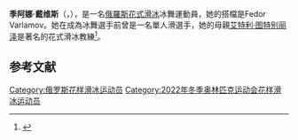 {{Expand language|1=en|time=2022-02-05T06:58:28+00:00}}
{{refimprove|time=2016-12-24T09:17:38+00:00}}
{{Infobox figure skater
|name= 季阿娜·戴维斯<br/>Diana Davis
|image= 2019-2020 ISU Junior Grand Prix Final Diana Davis Gleb Smolkin 2019 12 06 1300 (2).jpg
|imagesize= 
|caption= 
|native_name= диана дэвис
|native_name_lang= 
|fullname= 
|country= {{RUS}}
|birth_date= 
|birth_place= 俄羅斯
|residence= 俄羅斯
|height= {{height|m=1.52}}
|coach= [[艾特利·图特别丽泽|艾特利·图特别丽泽]]
|currenttraininglocations= [[莫斯科|莫斯科]]
|beganskating=
|retired=
}}
'''季阿娜·戴维斯'''（{{lang-ru|Диана Сергеевна Дэвис}}，{{bd|2003年|1月16日||}}），是一名[[俄羅斯|俄羅斯]][[花式滑冰|花式滑冰]]冰舞運動員，她的搭檔是Fedor Varlamov。她在成為冰舞選手前曾是一名單人滑選手，她的母親[[艾特利·图特别丽泽|艾特利·图特别丽泽]]是著名的花式滑冰教練<ref>{{Cite web|title=译名趣谈 |  俄罗斯的“冰雪女王”|url=http://www.cankaoxiaoxi.com/ym/20220129/2467731.shtml|access-date=2022-02-05|author=童师群|date=2022-01-29|work=[[参考消息|参考消息]]|language=zh|archive-date=2022-01-29|archive-url=https://web.archive.org/web/20220129215233/http://www.cankaoxiaoxi.com/ym/20220129/2467731.shtml}}</ref>。

==参考文献==
{{Reflist}}

{{DEFAULTSORT:Davis, Diana}}
[[Category:俄罗斯花样滑冰运动员|Category:俄罗斯花样滑冰运动员]]
[[Category:2022年冬季奥林匹克运动会花样滑冰运动员|Category:2022年冬季奥林匹克运动会花样滑冰运动员]]